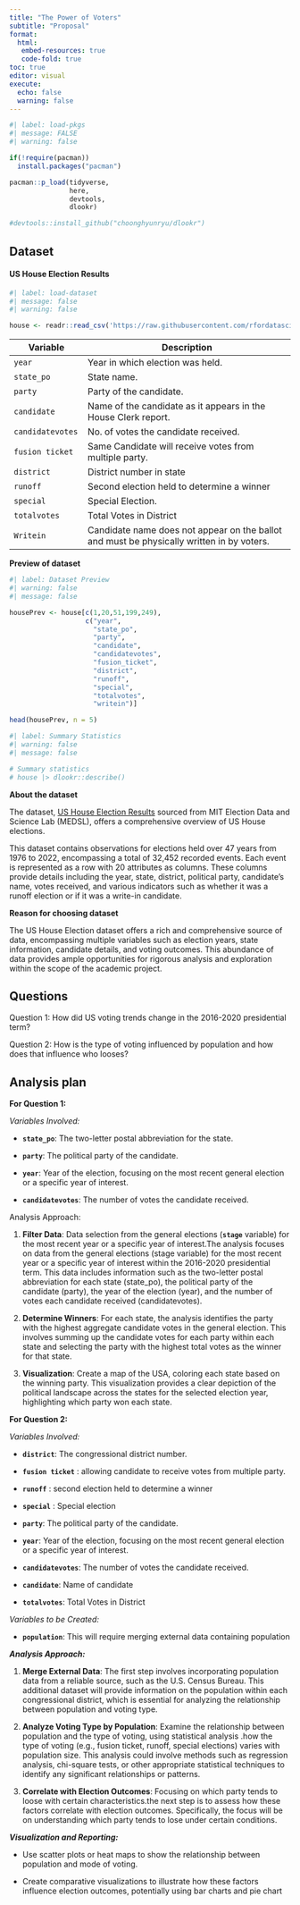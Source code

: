 ```yaml
---
title: "The Power of Voters" 
subtitle: "Proposal"
format: 
  html: 
   embed-resources: true
   code-fold: true
toc: true
editor: visual
execute:
  echo: false
  warning: false
---
```


```r
#| label: load-pkgs
#| message: FALSE
#| warning: false

if(!require(pacman))
  install.packages("pacman")

pacman::p_load(tidyverse,
               here,
               devtools,
               dlookr)

#devtools::install_github("choonghyunryu/dlookr")
```

## Dataset

#### US House Election Results

```r
#| label: load-dataset
#| message: false
#| warning: false

house <- readr::read_csv('https://raw.githubusercontent.com/rfordatascience/tidytuesday/master/data/2023/2023-11-07/house.csv')

```

| Variable         | Description                                                                               |
|-------------------|-----------------------------------------------------|
| `year`           | Year in which election was held.                                                          |
| `state_po`       | State name.                                                                               |
| `party`          | Party of the candidate.                                                                   |
| `candidate`      | Name of the candidate as it appears in the House Clerk report.                            |
| `candidatevotes` | No. of votes the candidate received.                                                      |
| `fusion ticket`  | Same Candidate will receive votes from multiple party.                                    |
| `district`       | District number in state                                                                  |
| `runoff`         | Second election held to determine a winner                                                |
| `special`        | Special Election.                                                                         |
| `totalvotes`     | Total Votes in District                                                                   |
| `Writein`        | Candidate name does not appear on the ballot and must be physically written in by voters. |

**Preview of dataset**

```r
#| label: Dataset Preview
#| warning: false
#| message: false

housePrev <- house[c(1,20,51,199,249),
                   c("year", 
                     "state_po",
                     "party",
                     "candidate",
                     "candidatevotes",
                     "fusion_ticket",
                     "district",
                     "runoff",
                     "special",
                     "totalvotes",
                     "writein")]

head(housePrev, n = 5)


```

```r
#| label: Summary Statistics
#| warning: false
#| message: false

# Summary statistics
# house |> dlookr::describe()
```

**About the dataset**

The dataset, [US House Election Results](https://github.com/rfordatascience/tidytuesday/tree/master/data/2023/2023-11-07) sourced from MIT Election Data and Science Lab (MEDSL), offers a comprehensive overview of US House elections.

This dataset contains observations for elections held over 47 years from 1976 to 2022, encompassing a total of 32,452 recorded events. Each event is represented as a row with 20 attributes as columns. These columns provide details including the year, state, district, political party, candidate's name, votes received, and various indicators such as whether it was a runoff election or if it was a write-in candidate.

**Reason for choosing dataset**

The US House Election dataset offers a rich and comprehensive source of data, encompassing multiple variables such as election years, state information, candidate details, and voting outcomes. This abundance of data provides ample opportunities for rigorous analysis and exploration within the scope of the academic project.

## Questions

Question 1: How did US voting trends change in the 2016-2020 presidential term?

Question 2: How is the type of voting influenced by population and how does that influence who looses?

## Analysis plan

**For Question 1:**

*Variables Involved:*

-   **`state_po`**: The two-letter postal abbreviation for the state.

-   **`party`**: The political party of the candidate.

-   **`year`**: Year of the election, focusing on the most recent general election or a specific year of interest.

-   **`candidatevotes`**: The number of votes the candidate received.

Analysis Approach:

1.  **Filter Data**: Data selection from the general elections (**`stage`** variable) for the most recent year or a specific year of interest.The analysis focuses on data from the general elections (stage variable) for the most recent year or a specific year of interest within the 2016-2020 presidential term. This data includes information such as the two-letter postal abbreviation for each state (state_po), the political party of the candidate (party), the year of the election (year), and the number of votes each candidate received (candidatevotes).

2.  **Determine Winners**: For each state, the analysis identifies the party with the highest aggregate candidate votes in the general election. This involves summing up the candidate votes for each party within each state and selecting the party with the highest total votes as the winner for that state.

3.  **Visualization**: Create a map of the USA, coloring each state based on the winning party. This visualization provides a clear depiction of the political landscape across the states for the selected election year, highlighting which party won each state.

**For Question 2:**

*Variables Involved:*

-   **`district`**: The congressional district number.

-   **`fusion ticket`** : allowing candidate to receive votes from multiple party.

-   **`runoff`** : second election held to determine a winner

-   **`special`** : Special election

-   **`party`**: The political party of the candidate.

-   **`year`**: Year of the election, focusing on the most recent general election or a specific year of interest.

-   **`candidatevotes`**: The number of votes the candidate received.

-   **`candidate`**: Name of candidate

-   **`totalvotes`**: Total Votes in District

*Variables to be Created:*

-   **`population`**: This will require merging external data containing population

***Analysis Approach:***

1.  **Merge External Data**: The first step involves incorporating population data from a reliable source, such as the U.S. Census Bureau. This additional dataset will provide information on the population within each congressional district, which is essential for analyzing the relationship between population and voting type.

2.  **Analyze Voting Type by Population**: Examine the relationship between population and the type of voting, using statistical analysis .how the type of voting (e.g., fusion ticket, runoff, special elections) varies with population size. This analysis could involve methods such as regression analysis, chi-square tests, or other appropriate statistical techniques to identify any significant relationships or patterns.

3.  **Correlate with Election Outcomes**: Focusing on which party tends to loose with certain characteristics.the next step is to assess how these factors correlate with election outcomes. Specifically, the focus will be on understanding which party tends to lose under certain conditions.

***Visualization and Reporting:***

-   Use scatter plots or heat maps to show the relationship between population and mode of voting.

-   Create comparative visualizations to illustrate how these factors influence election outcomes, potentially using bar charts and pie chart
